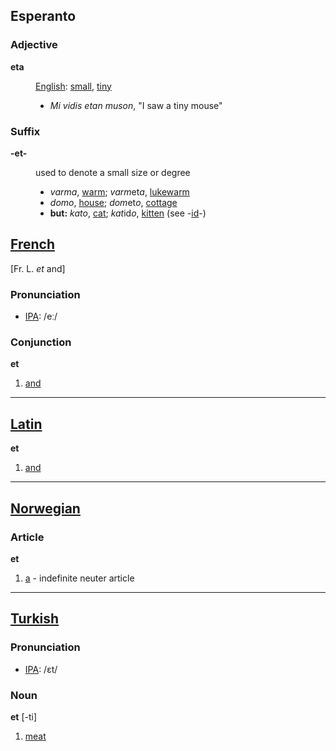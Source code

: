 ==Esperanto==

===Adjective===

'''eta'''

:[[English]]: [[small]], [[tiny]]
:*''Mi vidis etan muson'', "I saw a tiny mouse"

===Suffix===

'''-et-'''

: used to denote a small size or degree
:* ''varma'', [[warm]]; ''varm''et''a'', [[lukewarm]]
:* ''domo'', [[house]]; ''dom''et''o'', [[cottage]]
:* '''but:''' ''kato'', [[cat]]; ''kat''id''o'', [[kitten]] (see -[[id]]-)

==[[French]]== [Fr. L. ''et'' and]

=== Pronunciation ===
*[[w:IPA|IPA]]: /eː/
=== Conjunction ===

'''et'''

# [[and]]

----

==[[Latin]]==

'''et'''

# [[and]]

----

==[[Norwegian]]==

=== Article ===

'''et'''

# [[a]] - indefinite neuter article

----

==[[Turkish]]==

=== Pronunciation ===
*[[w:IPA|IPA]]: /ɛt/

=== Noun ===

'''et''' [-ti]

#[[meat]]